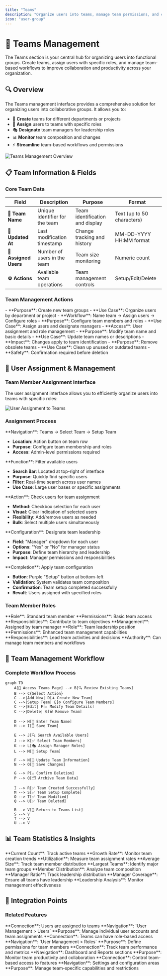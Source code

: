 ```yaml
---
title: "Teams"
description: "Organize users into teams, manage team permissions, and configure team-based access controls"
icon: "user-group"
---
```


# 👥 Teams Management

<Info>
The Teams section is your central hub for organizing users into functional groups. Create teams, assign users with specific roles, and manage team-based workflows to improve collaboration and productivity across your organization.
</Info>

## 🔍 Overview

The Teams management interface provides a comprehensive solution for organizing users into collaborative groups. It allows you to:

- 👥 **Create** teams for different departments or projects
- 👤 **Assign** users to teams with specific roles
- 🎭 **Designate** team managers for leadership roles
- 📊 **Monitor** team composition and changes
- ⚡ **Streamline** team-based workflows and permissions

<img src="/images/user-management/teams/overview.png" alt="Teams Management Overview" className="rounded-lg border shadow-sm" />

## 📋 Team Information & Fields

### Core Team Data

| Field | Description | Purpose | Format |
|-------|-------------|---------|---------|
| **👥 Team Name** | Unique identifier for the team | Team identification and display | Text (up to 50 characters) |
| **📅 Updated At** | Last modification timestamp | Change tracking and history | MM-DD-YYYY HH:MM format |
| **👤 Assigned Users** | Number of users in the team | Team size monitoring | Numeric count |
| **⚙️ Actions** | Available team operations | Team management controls | Setup/Edit/Delete |

### Team Management Actions

<CardGroup cols={3}>
<Card title="➕ Add Team" icon="plus">
- **Purpose**: Create new team groups
- **Use Case**: Organize users by department or project
- **Workflow**: Name team → Assign users → Configure roles
</Card>
<Card title="⚙️ Setup Team" icon="gear">
- **Purpose**: Configure team members and roles
- **Use Case**: Assign users and designate managers
- **Access**: User assignment and role management
</Card>

<Card title="✏️ Edit Team" icon="pencil">
- **Purpose**: Modify team name and basic details
- **Use Case**: Update team names or descriptions
- **Impact**: Changes apply to team identification
</Card>

<Card title="🗑️ Delete Team" icon="trash">
- **Purpose**: Remove obsolete teams
- **Use Case**: Clean up unused or outdated teams
- **Safety**: Confirmation required before deletion
</Card>
</CardGroup>

## 👤 User Assignment & Management

### Team Member Assignment Interface

The user assignment interface allows you to efficiently organize users into teams with specific roles:

<img src="/images/user-management/teams/user-asign.png" alt="User Assignment to Teams" className="rounded-lg border shadow-sm" />

### Assignment Process

<Steps>
<Step title="👥 Access Team Setup">
**Navigation**: Teams → Select Team → Setup Team

- **Location**: Action button on team row
- **Purpose**: Configure team membership and roles
- **Access**: Admin-level permissions required
</Step>

<Step title="🔍 Search Users">
**Function**: Filter available users

- **Search Bar**: Located at top-right of interface
- **Purpose**: Quickly find specific users
- **Filter**: Real-time search across user names
- **Use Case**: Large user bases or specific assignments
</Step>

<Step title="✅ Select Team Members">
**Action**: Check users for team assignment

- **Method**: Checkbox selection for each user
- **Visual**: Clear indication of selected users
- **Flexibility**: Add/remove users as needed
- **Bulk**: Select multiple users simultaneously
</Step>

<Step title="🎭 Assign Manager Roles">
**Configuration**: Designate team leadership

- **Field**: "Manager" dropdown for each user
- **Options**: "Yes" or "No" for manager status
- **Purpose**: Define team hierarchy and leadership
- **Impact**: Manager permissions and responsibilities
</Step>

<Step title="💾 Setup Team">
**Completion**: Apply team configuration

- **Button**: Purple "Setup" button at bottom-left
- **Validation**: System validates team composition
- **Confirmation**: Team setup completed successfully
- **Result**: Users assigned with specified roles
</Step>
</Steps>

### Team Member Roles

<CardGroup cols={2}>
<Card title="👤 Team Member" icon="user">
**Role**: Standard team member
**Permissions**: Basic team access
**Responsibilities**: Contribute to team objectives
**Management**: Assigned by team manager
</Card>

<Card title="🎭 Team Manager" icon="user-check">
**Role**: Team leadership position
**Permissions**: Enhanced team management capabilities
**Responsibilities**: Lead team activities and decisions
**Authority**: Can manage team members and workflows
</Card>
</CardGroup>

## 🔄 Team Management Workflow

### Complete Workflow Process

```mermaid
graph TD
    A[👥 Access Teams Page] --> B[🔍 Review Existing Teams]
    B --> C{Select Action}
    C -->|Add New| D[➕ Create New Team]
    C -->|Setup Team| E[⚙️ Configure Team Members]
    C -->|Edit| F[✏️ Modify Team Details]
    C -->|Delete| G[🗑️ Remove Team]
    
    D --> H[📝 Enter Team Name]
    H --> I[💾 Save Team]
    
    E --> J[🔍 Search Available Users]
    J --> K[✅ Select Team Members]
    K --> L[🎭 Assign Manager Roles]
    L --> M[💾 Setup Team]
    
    F --> N[📝 Update Team Information]
    N --> O[💾 Save Changes]
    
    G --> P[⚠️ Confirm Deletion]
    P --> Q[🗂️ Archive Team Data]
    
    I --> R[✅ Team Created Successfully]
    M --> S[✅ Team Setup Complete]
    O --> T[✅ Team Modified]
    Q --> U[✅ Team Deleted]
    
    R --> V[🔄 Return to Teams List]
    S --> V
    T --> V
    U --> V
```

## 📊 Team Statistics & Insights

<CardGroup cols={3}>
<Card title="👥 Total Teams" icon="user-group">
**Current Count**: Track active teams
**Growth Rate**: Monitor team creation trends
**Utilization**: Measure team assignment rates
</Card>

<Card title="👤 Team Members" icon="users">
**Average Size**: Track team member distribution
**Largest Teams**: Identify major team groups
**Member Distribution**: Analyze team composition
</Card>

<Card title="🎭 Team Managers" icon="user-check">
**Manager Ratio**: Track leadership distribution
**Manager Coverage**: Ensure all teams have leadership
**Leadership Analysis**: Monitor management effectiveness
</Card>
</CardGroup>

    

## 🔗 Integration Points

### Related Features

<CardGroup cols={2}>
<Card title="👤 Users Management" icon="users">
**Connection**: Users are assigned to teams
**Navigation**: `User Management > Users`
**Purpose**: Manage individual user accounts and team assignments
</Card>

<Card title="🎭 Roles Management" icon="shield">
**Connection**: Teams can have role-based access
**Navigation**: `User Management > Roles`
**Purpose**: Define permissions for team members
</Card>

<Card title="📊 Team Analytics" icon="chart-line">
**Connection**: Track team performance and metrics
**Navigation**: Dashboard and Reports sections
**Purpose**: Monitor team productivity and collaboration
</Card>

<Card title="🔐 Team Permissions" icon="lock">
**Connection**: Control team-based access to features
**Navigation**: Settings and configuration areas
**Purpose**: Manage team-specific capabilities and restrictions
</Card>
</CardGroup>



